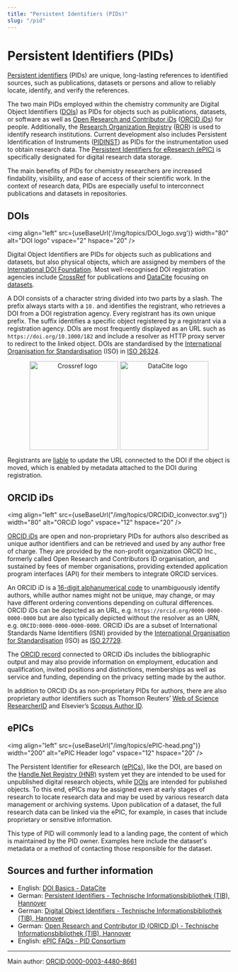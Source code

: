 ```yaml
---
title: "Persistent Identifiers (PIDs)"
slug: "/pid"
---
```


# Persistent Identifiers (PIDs)


[Persistent identifiers](https://doi.org/10.5334/dsj-2017-009) (PIDs) are unique, long-lasting references to identified sources, such as publications, datasets or persons and allow to reliably locate, identify, and verify the references.

The two main PIDs employed within the chemistry community are Digital Object Identifiers ([DOIs](https://www.doi.org/)) as PIDs for objects such as publications, datasets, or software as well as [Open Research and Contributor iDs](https://doi.org/10.1087/20120404) ([ORCID iDs](https://orchid.org/)) for people. Additionally, the [Research Organization Registry](https://doi.org/10.6087/kcse.192) ([ROR](https://ror.org/)) is used to identify research institutions. Current development also includes Persistent Identification of Instruments ([PIDINST](https://doi.org/10.5334/dsj-2020-018)) as PIDs for the instrumentation used to obtain research data. The [Persistent Identifiers for eResearch (ePIC)](https://www.pidconsortium.net/) is specifically designated for digital research data storage.

The main benefits of PIDs for chemistry researchers are increased findability, visibility, and ease of access of their scientific work. In the context of research data, PIDs are especially useful to interconnect publications and datasets in repositories.

## DOIs

<img align="left" src={useBaseUrl('/img/topics/DOI_logo.svg')} width="80" alt="DOI logo" vspace="2" hspace="20" />

Digital Object Identifiers are PIDs for objects such as publications and datasets, but also physical objects, which are assigned by members of the [International DOI Foundation](https://datascience.codata.org/articles/abstract/353/). Most well-recognised DOI registration agencies include [CrossRef](https://www.crossref.org/) for publications and [DataCite](https://datacite.org/) focusing on [datasets](https://doi.org/10.1109/COINFO.2009.66).

A DOI consists of a character string divided into two parts by a slash. The prefix always starts with a `10.` and identifies the registrant, who retrieves a DOI from a DOI registration agency. Every registrant has its own unique prefix. The suffix identifies a specific object registered by a registrant via a registration agency. DOIs are most frequently displayed as an URL such as `https://doi.org/10.1000/182` and include a resolver as HTTP proxy server to redirect to the linked object. DOIs are standardised by the [International Organisation for Standardisation](https://www.iso.org/) (ISO) in [ISO 26324](https://www.iso.org/standard/43506.html).

<p align="center"><img align="center" src={useBaseUrl("/img/topics/crossref-logo-landscape-200.svg")} width="200" alt="Crossref logo" />
<img align="center" src={useBaseUrl("/img/topics/datacite.svg")} class="align-center" width="200" alt="DataCite logo" /></p>

Registrants are [liable](https://support.datacite.org/docs/doi-registration-policy) to update the URL connected to the DOI if the object is moved, which is enabled by metadata attached to the DOI during registration.

## ORCID iDs

<img align="left" src={useBaseUrl("/img/topics/ORCIDiD_iconvector.svg")} width="80" alt="ORCiD logo" vspace="12" hspace="20" />

[ORCID iDs](https://orchid.org/) are open and non-proprietary PIDs for authors also described as unique author identifiers and can be retrieved and used by any author free of charge. They are provided by the non-profit organization ORCID Inc., formerly called Open Research and Contributors ID organisation, and sustained by fees of member organisations, providing extended application program interfaces (API) for their members to integrate ORCID services.

An ORCID iD is a [16-digit alphanumerical code](https://support.orcid.org/hc/en-us/articles/360006897674-Structure-of-the-ORCID-Identifier) to unambiguously identify authors, whille author names might not be unique, may change, or may have different ordering conventions depending on cultural differences. ORCID iDs can be depicted as an URL, e.g. `https://orcid.org/0000-0000-0000-0000` but are also typically depicted without the resolver as an URN, e.g. `ORCID:0000-0000-0000-0000`. ORCID iDs are a subset of International Standards Name Identifiers (ISNI) provided by the [International Organisation for Standardisation](https://www.iso.org/) (ISO) as [ISO 27729](https://www.iso.org/standard/44292.html).

The [ORCID record](https://doi.org/10.1038/462825a) connected to ORCID iDs includes the bibliographic output and may also provide information on employment, education and qualification, invited positions and distinctions, memberships as well as service and funding, depending on the privacy setting made by the author.

In addition to ORCID iDs as non-proprietary PIDs for authors, there are also proprietary author identifiers such as Thomson Reuters’ [Web of Science ResearcherID](https://www.researcherid.com/#rid-for-researchers) and Elsevier’s [Scopus Author ID](https://www.scopus.com/freelookup/form/author.uri).

## ePICs
<!--![ePIC Header](../../static/img/topics/EPIC-header_transparent.png)-->

<img align="left" src={useBaseUrl("/img/topics/ePIC-head.png")} width="200" alt="ePIC Header logo" vspace="12" hspace="20" />

The Persistent Identifier for eResearch ([ePICs](https://www.pidconsortium.net/)), like the DOI, are based on the [Handle.Net Registry (HNR)](https://www.handle.net/) system yet they are intended to be used for unpublished digital research objects, while [DOIs](#dois) are intended for published objects. To this end, ePICs may be assigned even at early stages of research to locate research data and may be used by various research data management or archiving systems. Upon publication of a dataset, the full research data can be linked via the ePIC, for example, in cases that include proprietary or sensitive information. 

This type of PID will commonly lead to a landing page, the content of which is maintained by the PID owner. Examples here include the dataset's metadata or a method of contacting those responsible for the dataset.

## Sources and further information

- English: [DOI Basics - DataCite](https://support.datacite.org/docs/doi-basics)
- German: [Persistent Identifiers - Technische Informationsbibliothek (TIB), Hannover](https://projects.tib.eu/pid-service/persistent-identifiers/persistent-identifiers-pids/)
- German: [Digital Object Identifiers - Technische Informationsbibliothek (TIB), Hannover](https://projects.tib.eu/pid-service/persistent-identifiers/digital-object-identifiers-dois/)
- German: [Open Research and Contributor ID (ORICD iD) - Technische Informationsbibliothek (TIB), Hannover](https://projects.tib.eu/pid-service/persistent-identifiers/open-researcher-and-contributor-id-orcid-id/)
- English: [ePIC FAQs - PID Consortium](https://www.pidconsortium.net/?page_id=1060)

----
Main author: [ORCID:0000-0003-4480-8661](https://orcid.org/0000-0003-4480-8661)